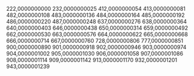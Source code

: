 222,0000000000
232,0000000025
412,0000000054
413,0000000081
482,0000000108
483,0000000136
484,0000000164
485,0000000192
486,0000000220
487,0000000248
637,0000000276
638,0000000364
640,0000000403
646,0000000438
650,0000000314
659,0000000492
662,0000000530
663,0000000576
664,0000000622
665,0000000668
666,0000000714
667,0000000760
728,0000000806
777,0000000851
900,0000000890
901,0000000918
902,0000000946
903,0000000974
904,0000001002
905,0000001030
906,0000001058
907,0000001086
908,0000001114
909,0000001142
913,0000001170
932,0000001201
943,0000001239
